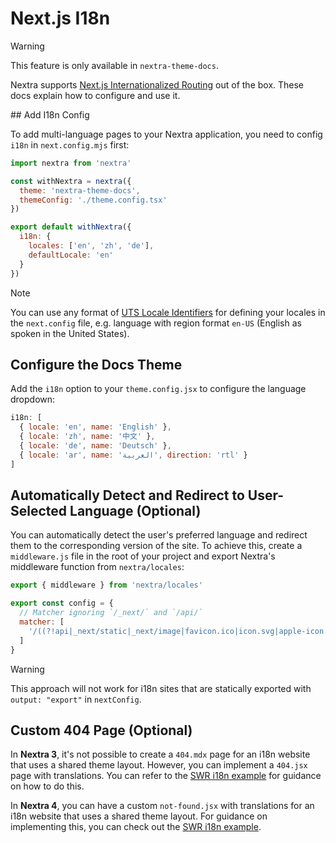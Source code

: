 
# Next.js I18n

> [!WARNING]
>
> This feature is only available in `nextra-theme-docs`.

Nextra supports
[Next.js Internationalized Routing](https://nextjs.org/docs/advanced-features/i18n-routing)
out of the box. These docs explain how to configure and use it.

<Steps>
## Add I18n Config

To add multi-language pages to your Nextra application, you need to config
`i18n` in `next.config.mjs` first:

```js filename="next.config.mjs" {9-12}
import nextra from 'nextra'

const withNextra = nextra({
  theme: 'nextra-theme-docs',
  themeConfig: './theme.config.tsx'
})

export default withNextra({
  i18n: {
    locales: ['en', 'zh', 'de'],
    defaultLocale: 'en'
  }
})
```

> [!NOTE]
>
> You can use any format of
> [UTS Locale Identifiers](https://www.unicode.org/reports/tr35/tr35-59/tr35.html#Identifiers)
> for defining your locales in the `next.config` file, e.g. language with region
> format `en-US` (English as spoken in the United States).

## Configure the Docs Theme

Add the `i18n` option to your `theme.config.jsx` to configure the language
dropdown:

```js filename="theme.config.jsx"
i18n: [
  { locale: 'en', name: 'English' },
  { locale: 'zh', name: '中文' },
  { locale: 'de', name: 'Deutsch' },
  { locale: 'ar', name: 'العربية', direction: 'rtl' }
]
```

## Automatically Detect and Redirect to User-Selected Language (Optional)

You can automatically detect the user's preferred language and redirect them to
the corresponding version of the site. To achieve this, create a `middleware.js`
file in the root of your project and export Nextra's middleware function from
`nextra/locales`:

```js filename="middleware.js" {1}
export { middleware } from 'nextra/locales'

export const config = {
  // Matcher ignoring `/_next/` and `/api/`
  matcher: [
    '/((?!api|_next/static|_next/image|favicon.ico|icon.svg|apple-icon.png|manifest).*)'
  ]
}
```

> [!WARNING]
>
> This approach will not work for i18n sites that are statically exported with
> `output: "export"` in `nextConfig`.

## Custom 404 Page (Optional)

In **Nextra 3**, it's not possible to create a `404.mdx` page for an i18n
website that uses a shared theme layout. However, you can implement a `404.jsx`
page with translations. You can refer to the
[SWR i18n example](https://github.com/shuding/nextra/blob/d54cc8f5df63542f51ff4443a769cebda03f0a23/examples/swr-site/pages/404.tsx)
for guidance on how to do this.

In **Nextra 4**, you can have a custom `not-found.jsx` with translations for an
i18n website that uses a shared theme layout. For guidance on implementing this,
you can check out the
[SWR i18n example](https://github.com/shuding/nextra/blob/c9d0ffc8687644401412b8adc34af220cccddf82/examples/swr-site/app/%5Blang%5D/not-found.ts).

</Steps>

